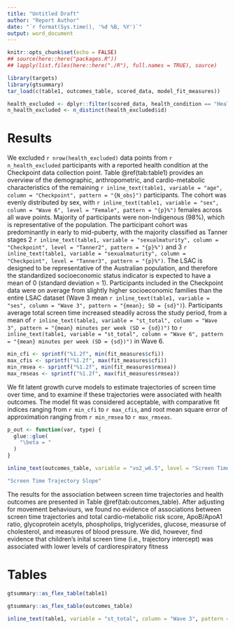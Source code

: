 ```yaml
---
title: "Untitled Draft"
author: "Report Author"
date: "`r format(Sys.time(), '%d %B, %Y')`"
output: word_document
---
```


```r
knitr::opts_chunk$set(echo = FALSE)
## source(here::here("packages.R"))
## lapply(list.files(here::here("./R"), full.names = TRUE), source)
```

```r
library(targets)
library(gtsummary)
tar_load(c(table1, outcomes_table, scored_data, model_fit_measures))
```

```r
health_excluded <- dplyr::filter(scored_data, health_condition == "Health condition")
n_health_excluded <- n_distinct(health_excluded$id)
```

# Results

We excluded `r nrow(health_excluded)` data points from `r n_health_excluded` participants with a reported health condition at the Checkpoint data collection point.
Table \@ref(tab:table1) provides an overview of the demographic, anthropometric, and cardio-metabolic characteristics of the remaining `r inline_text(table1, variable = "age", column = "Checkpoint", pattern = "{N_obs}")` participants.
The cohort was evenly distributed by sex, with `r inline_text(table1, variable = "sex", column = "Wave 6", level = "Female", pattern = "{p}%")` females across all wave points.
Majority of participants were non-Indigenous (98%), which is representative of the population.
The participant cohort was predominantly in early to mid-puberty, with the majority classified as Tanner stages 2 `r inline_text(table1, variable = "sexualmaturity", column = "Checkpoint", level = "Tanner2", pattern = "{p}%")` and 3 `r inline_text(table1, variable = "sexualmaturity", column = "Checkpoint", level = "Tanner3", pattern = "{p}%")`.
The LSAC is designed to be representative of the Australian population, and therefore the standardized socioeconomic status indicator is expected to have a mean of 0 (standard deviation = 1).
Participants included in the Checkpoint data were on average from slightly higher socioeconomic families than the entire LSAC dataset (Wave 3 mean `r inline_text(table1, variable = "ses", column = "Wave 3", pattern = "{mean}; SD = {sd}")
`).
Participants average total screen time increased steadily across the study period, from a mean of `r inline_text(table1, variable = "st_total", column = "Wave 3", pattern = "{mean} minutes per week (SD = {sd})")` to `r inline_text(table1, variable = "st_total", column = "Wave 6", pattern = "{mean} minutes per week (SD = {sd})")` in Wave 6.

```r
min_cfi <- sprintf("%1.2f", min(fit_measures$cfi))
max_cfis <- sprintf("%1.2f", max(fit_measures$cfi))
min_rmsea <- sprintf("%1.2f", min(fit_measures$rmsea))
max_rmseas <- sprintf("%1.2f", max(fit_measures$rmsea))
```

We fit latent growth curve models to estimate trajectories of screen time over time, and to examine if these trajectories were associated with health outcomes.
The model fit was considered acceptable, with comparative fit indices ranging from `r min_cfi` to `r max_cfis`, and root mean square error of approximation ranging from `r min_rmsea` to `r max_rmseas`.

```r
p_out <- function(var, type) {
  glue::glue(
    "\beta = "
  )
}

inline_text(outcomes_table, variable = "vo2_w6.5", level = "Screen Time Trajectory Intercept", pattern ="{estimate_1}")

"Screen Time Trajectory Slope"
```

The results for the association between screen time trajectories and health outcomes are presented in Table \@ref(tab:outcomes_table).
After adjusting for movement behaviours, we found no evidence of associations between screen time trajectories and total cardio-metabolic risk score, ApoB/ApoA1 ratio, glycoprotein acetyls, phospholips, triglycerides, glucose, measurse of cholesterol, and measures of blood pressure.
We did, however, find evidence that children's inital screen time (i.e., trajectory intercept) was associated with lower levels of cardiorespiratory fitness


# Tables

```r
gtsummary::as_flex_table(table1)
```

```r
gtsummary::as_flex_table(outcomes_table)

inline_text(table1, variable = "st_total", column = "Wave 3", pattern = "{mean} minutes per week (SD = {sd})")

```

